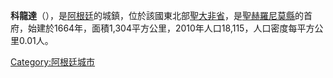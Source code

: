 {{Coord|31|58|S|60|55|W|display=title}}

'''科龍達'''（{{lang-es|Coronda}}），是[[阿根廷|阿根廷]]的城鎮，位於該國東北部[[聖大非省|聖大非省]]，是[[聖赫羅尼莫縣|聖赫羅尼莫縣]]的首府，始建於1664年，面積1,304平方公里，2010年人口18,115，人口密度每平方公里0.01人。

{{Argentina-geo-stub}}
[[Category:阿根廷城市|Category:阿根廷城市]]